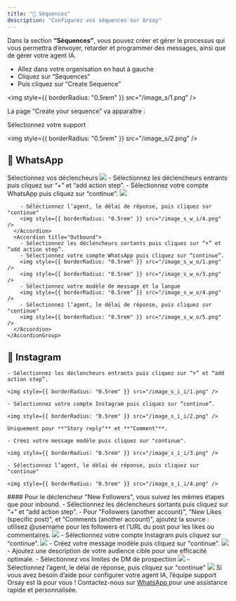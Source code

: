 ```yaml
---
title: "📢 Séquences"
description: "Configurez vos séquences sur Orsay"
---
```


Dans la section **“Séquences”**, vous pouvez créer et gérer le processus qui vous permettra d’envoyer, retarder et programmer des messages, ainsi que de gérer votre agent IA.

- Allez dans votre organisation en haut à gauche
- Cliquez sur “Sequences”
- Puis cliquez sur “Create Sequence”

<img style={{ borderRadius: "0.5rem" }} src="/image_s/1.png" />

La page “Create your sequence” va apparaître :

Sélectionnez votre support

<img style={{ borderRadius: "0.5rem" }} src="/image_s/2.png" />

## 💬 WhatsApp

<AccordionGroup>
  <Accordion title="Créer des séquences WhatsApp">
    Sélectionnez vos déclencheurs
    <img style={{ borderRadius: "0.5rem" }} src="/image_s_w_i/2.png" />
    <AccordionGroup>
      <Accordion title="Inbound">
        - Sélectionnez les déclencheurs entrants puis cliquez sur “+” et “add action step”.
        - Sélectionnez votre compte WhatsApp puis cliquez sur “continue”.
        <img style={{ borderRadius: "0.5rem" }} src="/image_s_w_i/3.png" />

        - Sélectionnez l’agent, le délai de réponse, puis cliquez sur "continue"
        <img style={{ borderRadius: "0.5rem" }} src="/image_s_w_i/4.png" />
      </Accordion>
      <Accordion title="Outbound">
        - Sélectionnez les déclencheurs sortants puis cliquez sur “+” et “add action step”.
        - Sélectionnez votre compte WhatsApp puis cliquez sur “continue”.
        <img style={{ borderRadius: "0.5rem" }} src="/image_s_w_o/1.png" />
        <img style={{ borderRadius: "0.5rem" }} src="/image_s_w_o/3.png" />
        - Sélectionnez votre modèle de message et la langue
        <img style={{ borderRadius: "0.5rem" }} src="/image_s_w_o/4.png" />
        - Sélectionnez l’agent, le délai de réponse, puis cliquez sur "continue"
        <img style={{ borderRadius: "0.5rem" }} src="/image_s_w_o/5.png" />
      </Accordion>
    </AccordionGroup>

  </Accordion>
</AccordionGroup>

## 📸 Instagram

<AccordionGroup>
  <Accordion title="Créer des séquences Instagram Inbounds">
  
    - Sélectionnez les déclencheurs entrants puis cliquez sur “+” et “add action step”.
  
    <img style={{ borderRadius: "0.5rem" }} src="/image_s_i_i/1.png" />
  
    - Sélectionnez votre compte Instagram puis cliquez sur “continue”.
  
    <img style={{ borderRadius: "0.5rem" }} src="/image_s_i_i/2.png" />
  
    Uniquement pour **"Story reply"** et **"Comment"**.

    - Créez votre message modèle puis cliquez sur "continue".

    <img style={{ borderRadius: "0.5rem" }} src="/image_s_i_i/3.png" />

    - Sélectionnez l’agent, le délai de réponse, puis cliquez sur "continue"

    <img style={{ borderRadius: "0.5rem" }} src="/image_s_i_i/4.png" />

  </Accordion>
  <Accordion title="Créer des séquences Instagram Outbounds">
  #### Pour le déclencheur "New Followers", vous suivez les mêmes étapes que pour inbound.
  - Sélectionnez les déclencheurs sortants puis cliquez sur “+” et “add action step”.
  - Pour "Followers (another account)", "New Likes (specific post)", et "Comments (another account)", ajoutez la source : utilisez @username pour les followers et l’URL du post pour les likes ou commentaires.
<img style={{ borderRadius: "0.5rem" }} src="/image_s_i_o/1.png" />
- Sélectionnez votre compte Instagram puis cliquez sur “continue”.
<img style={{ borderRadius: "0.5rem" }} src="/image_s_i_o/2.png" />
- Créez votre message modèle puis cliquez sur "continue".
<img style={{ borderRadius: "0.5rem" }} src="/image_s_i_o/3.png" />
- Ajoutez une description de votre audience cible pour une efficacité optimale.
- Sélectionnez vos limites de DM de prospection
<img style={{ borderRadius: "0.5rem" }} src="/image_s_i_o/4.png" />
- Sélectionnez l’agent, le délai de réponse, puis cliquez sur "continue"
<img style={{ borderRadius: "0.5rem" }} src="/image_s_i_o/5.png" />
  </Accordion>
</AccordionGroup>

<Note>
  Si vous avez besoin d’aide pour configurer votre agent IA, l’équipe support
  Orsay est là pour vous ! Contactez-nous sur
  <a href="https://wa.me/33780905889" target="_blank">
    WhatsApp
  </a> pour une assistance rapide et personnalisée.
</Note>
